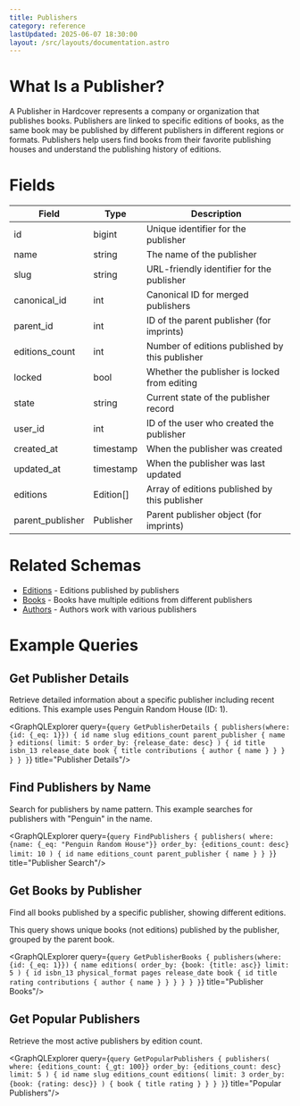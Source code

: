 ```yaml
---
title: Publishers
category: reference
lastUpdated: 2025-06-07 18:30:00
layout: /src/layouts/documentation.astro
---
```



# What Is a Publisher?

A Publisher in Hardcover represents a company or organization that publishes books. Publishers are linked to specific editions of books, as the same book may be published by different publishers in different regions or formats. Publishers help users find books from their favorite publishing houses and understand the publishing history of editions.

# Fields

<table>
    <thead>
    <tr>
        <th>Field</th>
        <th>Type</th>
        <th>Description</th>
    </tr>
    </thead>
    <tbody>
    <tr>
        <td>id</td>
        <td>bigint</td>
        <td>Unique identifier for the publisher</td>
    </tr>
    <tr>
        <td>name</td>
        <td>string</td>
        <td>The name of the publisher</td>
    </tr>
    <tr>
        <td>slug</td>
        <td>string</td>
        <td>URL-friendly identifier for the publisher</td>
    </tr>
    <tr>
        <td>canonical_id</td>
        <td>int</td>
        <td>Canonical ID for merged publishers</td>
    </tr>
    <tr>
        <td>parent_id</td>
        <td>int</td>
        <td>ID of the parent publisher (for imprints)</td>
    </tr>
    <tr>
        <td>editions_count</td>
        <td>int</td>
        <td>Number of editions published by this publisher</td>
    </tr>
    <tr>
        <td>locked</td>
        <td>bool</td>
        <td>Whether the publisher is locked from editing</td>
    </tr>
    <tr>
        <td>state</td>
        <td>string</td>
        <td>Current state of the publisher record</td>
    </tr>
    <tr>
        <td>user_id</td>
        <td>int</td>
        <td>ID of the user who created the publisher</td>
    </tr>
    <tr>
        <td>created_at</td>
        <td>timestamp</td>
        <td>When the publisher was created</td>
    </tr>
    <tr>
        <td>updated_at</td>
        <td>timestamp</td>
        <td>When the publisher was last updated</td>
    </tr>
    <tr>
        <td>editions</td>
        <td>Edition[]</td>
        <td>Array of editions published by this publisher</td>
    </tr>
    <tr>
        <td>parent_publisher</td>
        <td>Publisher</td>
        <td>Parent publisher object (for imprints)</td>
    </tr>
    </tbody>
</table>

# Related Schemas

- [Editions](/api/graphql/schemas/editions) - Editions published by publishers
- [Books](/api/graphql/schemas/books) - Books have multiple editions from different publishers
- [Authors](/api/graphql/schemas/authors) - Authors work with various publishers

# Example Queries

## Get Publisher Details

Retrieve detailed information about a specific publisher including recent editions. This example uses Penguin Random House (ID: 1).

<GraphQLExplorer query={`
query GetPublisherDetails {
    publishers(where: {id: {_eq: 1}}) {
        id
        name
        slug
        editions_count
        parent_publisher {
            name
        }
        editions(
            limit: 5
            order_by: {release_date: desc}
        ) {
            id
            title
            isbn_13
            release_date
            book {
                title
                contributions {
                    author {
                        name
                    }
                }
            }
        }
    }
}
`} title="Publisher Details"/>

## Find Publishers by Name

Search for publishers by name pattern. This example searches for publishers with "Penguin" in the name.

<GraphQLExplorer query={`
query FindPublishers {
    publishers(
        where: {name: {_eq: "Penguin Random House"}}
        order_by: {editions_count: desc}
        limit: 10
    ) {
        id
        name
        editions_count
        parent_publisher {
            name
        }
    }
}
`} title="Publisher Search"/>

## Get Books by Publisher

Find all books published by a specific publisher, showing different editions.

<Aside type="note">
    This query shows unique books (not editions) published by the publisher, grouped by the parent book.
</Aside>

<GraphQLExplorer query={`
query GetPublisherBooks {
    publishers(where: {id: {_eq: 1}}) {
        name
        editions(
            order_by: {book: {title: asc}}
            limit: 5
        ) {
            id
            isbn_13
            physical_format
            pages
            release_date
            book {
                id
                title
                rating
                contributions {
                    author {
                        name
                    }
                }
            }
        }
    }
}
`} title="Publisher Books"/>


## Get Popular Publishers

Retrieve the most active publishers by edition count.

<GraphQLExplorer query={`
query GetPopularPublishers {
    publishers(
        where: {editions_count: {_gt: 100}}
        order_by: {editions_count: desc}
        limit: 5
    ) {
        id
        name
        slug
        editions_count
        editions(
            limit: 3
            order_by: {book: {rating: desc}}
        ) {
            book {
                title
                rating
            }
        }
    }
}
`} title="Popular Publishers"/>
